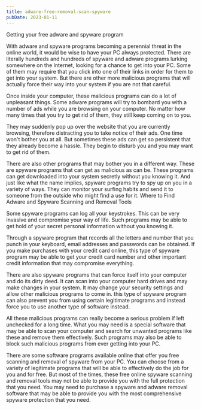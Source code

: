 ```yaml
---
title: adware-free-removal-scan-spyware
pubDate: 2023-01-11
---
```


Getting your free adware and spyware program

With adware and spyware programs becoming a perennial threat in the online world, it would be wise to have your PC always protected. There are literally hundreds and hundreds of spyware and adware programs lurking somewhere on the Internet, looking for a chance to get into your PC. Some of them may require that you click into one of their links in order for them to get into your system. But there are other more malicious programs that will actually force their way into your system if you are not that careful.

Once inside your computer, these malicious programs can do a lot of unpleasant things. Some adware programs will try to bombard you with a number of ads while you are browsing on your computer. No matter how many times that you try to get rid of them, they still keep coming on to you. 

They may suddenly pop up over the website that you are currently browsing, therefore distracting you to take notice of their ads. One time won't bother you at all. But sometimes these ads can get so persistent that they already become a hassle. They begin to disturb you and you may want to get rid of them.

There are also other programs that may bother you in a different way.  These are spyware programs that can get as malicious as can be. These programs can get downloaded into your system secretly without you knowing it. And just like what the name implies, spyware programs try to spy up on you in a variety of ways.  They can monitor your surfing habits and send it to someone from the outside who might find a use for it. 
Where to Find Adware and Spyware Scanning and Removal Tools

Some spyware programs can log all your keystrokes. This can be very invasive and compromise your way of life. Such programs may be able to get hold of your secret personal information without you knowing it. 

Through a spyware program that records all the letters and number that you punch in your keyboard, email addresses and passwords can be obtained. If you make purchases with your credit card online, this type of spyware program may be able to get your credit card number and other important credit information that may compromise everything. 

There are also spyware programs that can force itself into your computer and do its dirty deed. It can scan into your computer hard drives and may make changes in your system. It may change your security settings and allow other malicious programs to come in. this type of spyware program can also prevent you from using certain legitimate programs and instead force you to use another type of software instead. 

All these malicious programs can really become a serious problem if left unchecked for a long time. What you may need is a special software that may be able to scan your computer and search for unwanted programs like these and remove them effectively. Such programs may also be able to block such malicious programs from ever getting into your PC.

There are some software programs available online that offer you free scanning and removal of spyware from your PC. You can choose from a variety of legitimate programs that will be able to effectively do the job for you and for free. But most of the times, these free online spyware scanning and removal tools may not be able to provide you with the full protection that you need. You may need to purchase a spyware and adware removal software that may be able to provide you with the most comprehensive spyware protection that you need.